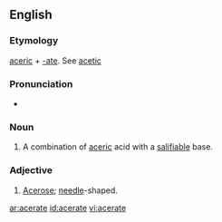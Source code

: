 ==English==

===Etymology===
[[aceric]] + [[-ate]].  See [[acetic]]

===Pronunciation===
* {{hyphenation|AAH-suhr-eit}}

===Noun===
{{en-noun}}

# {{chemistry}} A combination of [[aceric]] acid with a [[salifiable]] base.

===Adjective===
{{en-adj}}

# [[acerose|Acerose]]; [[needle]]-shaped.

[[ar:acerate]]
[[id:acerate]]
[[vi:acerate]]